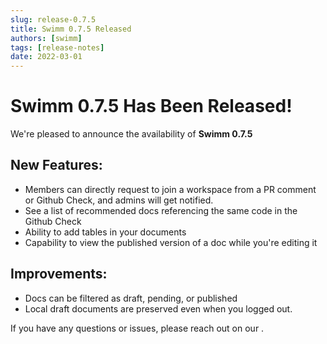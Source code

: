 ```yaml
---
slug: release-0.7.5
title: Swimm 0.7.5 Released
authors: [swimm] 
tags: [release-notes]
date: 2022-03-01
---
```


# Swimm 0.7.5 Has Been Released!

We're pleased to announce the availability of **Swimm 0.7.5**<SwimmMoji text="release"/>

<SwimmReleaseBlogPost version="0.7.5" />

<SwimmReleaseVideo version="0.7.5" />

## New Features:
 - Members can directly request to join a workspace from a PR comment or Github Check, and admins will get notified.
 - See a list of recommended docs referencing the same code in the Github Check
 - Ability to add tables in your documents
 - Capability to view the published version of a doc while you're editing it


## Improvements:
 - Docs can be filtered as draft, pending, or published
 - Local draft documents are preserved even when you logged out. 


If you have any questions or issues, please reach out on our <SwimmLink target="slack" />.

<SwimmReleaseTweet version="0.7.5" />
